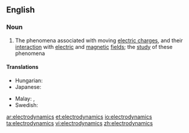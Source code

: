 ==English==

===Noun===
{{wikipedia}}
{{en-noun|-}}

# {{physics}} The phenomena associated with moving [[electric charge]]s, and their [[interaction]] with [[electric]] and [[magnetic]] [[field]]s; the [[study]] of these phenomena

====Translations====
{{trans-top|study of phenomena associated with moving electric charges}}
* Hungarian: {{t-|hu|elektrodinamika}}
* Japanese: {{t|ja|電気力学|tr=denkirikigaku|sc=Jpan}}
{{trans-mid}}
* Malay: {{t|ms|elektrodinamik}}, {{t|ms|kaji gerak elektrik}}
* Swedish: {{t+|sv|elektrodynamik|c}}
{{trans-bottom}}

[[ar:electrodynamics]]
[[et:electrodynamics]]
[[io:electrodynamics]]
[[ta:electrodynamics]]
[[vi:electrodynamics]]
[[zh:electrodynamics]]